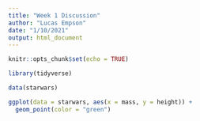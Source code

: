 ```yaml
---
title: "Week 1 Discussion"
author: "Lucas Empson"
date: "1/10/2021"
output: html_document
---
```


```r
knitr::opts_chunk$set(echo = TRUE)
```

```r
library(tidyverse)
```

```r
data(starwars)

ggplot(data = starwars, aes(x = mass, y = height)) +
  geom_point(color = "green")
  

```



